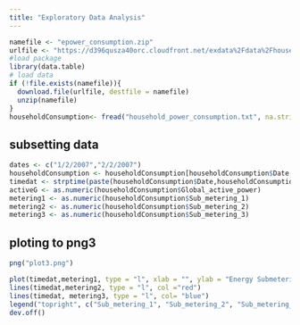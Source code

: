 ```yaml
---
title: "Exploratory Data Analysis"
---
```



```r
namefile <- "epower_consumption.zip"
urlfile <- "https://d396qusza40orc.cloudfront.net/exdata%2Fdata%2Fhousehold_power_consumption.zip"
#load package
library(data.table)
# load data
if (!file.exists(namefile)){
  download.file(urlfile, destfile = namefile)
  unzip(namefile)
}
householdConsumption<- fread("household_power_consumption.txt", na.strings = "?")
```

## subsetting data
```r
dates <- c("1/2/2007","2/2/2007")
householdConsumption <- householdConsumption[householdConsumption$Date %in% dates,]
timedat <- strptime(paste(householdConsumption$Date,householdConsumption$Time, sep = ""), "%d/%m/%Y %H:%M:%S")
activeG <- as.numeric(householdConsumption$Global_active_power)
metering1 <- as.numeric(householdConsumption$Sub_metering_1)
metering2 <- as.numeric(householdConsumption$Sub_metering_2)
metering3 <- as.numeric(householdConsumption$Sub_metering_3)
```
## ploting to png3
```r
png("plot3.png")

plot(timedat,metering1, type = "l", xlab = "", ylab = "Energy Submetering")
lines(timedat,metering2, type = "l", col ="red")
lines(timedat, metering3, type = "l", col= "blue")
legend("topright", c("Sub_metering_1", "Sub_metering_2", "Sub_metering_3"), lty=1, lwd=2.5, col=c("black", "red", "blue"))
dev.off()
```
